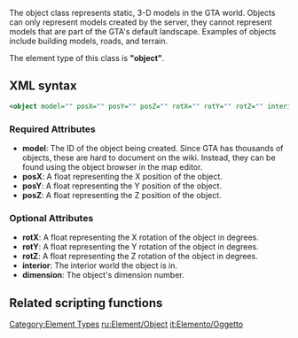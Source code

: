 
The object class represents static, 3-D models in the GTA world. Objects can only represent models created by the server, they cannot represent models that are part of the GTA's default landscape. Examples of objects include building models, roads, and terrain.

The element type of this class is '''"object"'''.

==XML syntax==
<syntaxhighlight lang="xml">
<object model="" posX="" posY="" posZ="" rotX="" rotY="" rotZ="" interior="" dimension="" scale="" collisions="" alpha="" frozen="" />
</syntaxhighlight>

===Required Attributes===
* '''model''': The ID of the object being created. Since GTA has thousands of objects, these are hard to document on the wiki. Instead, they can be found using the object browser in the map editor.
* '''posX''': A float representing the X position of the object.
* '''posY''': A float representing the Y position of the object.
* '''posZ''': A float representing the Z position of the object.

===Optional Attributes===
* '''rotX''': A float representing the X rotation of the object in degrees.
* '''rotY''': A float representing the Y rotation of the object in degrees.
* '''rotZ''': A float representing the Z rotation of the object in degrees.
* '''interior''': The interior world the object is in.
* '''dimension''': The object's dimension number.
{{New feature|3.0110|1.1|
* '''scale''': The object's scale.
* '''collisions''': Enable/Disable object collisions.
* '''alpha''': Changes the object alpha.
* '''frozen''': Sets whether the object should be frozen (also known as static)
}}

==Related scripting functions==
{{Object functions}}
[[/Category:Element Types.md|Category:Element Types]]
[[/ru:Element/Object.md|ru:Element/Object]]
[[/it:Elemento/Oggetto.md|it:Elemento/Oggetto]]